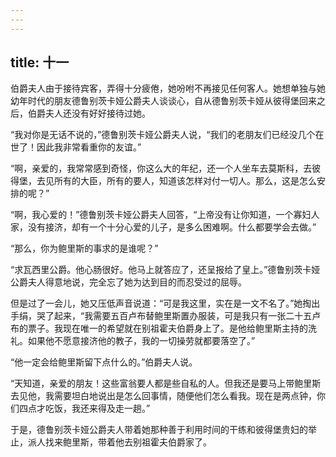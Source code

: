 ```yaml
---
---
---
```

title: 十一
---



伯爵夫人由于接待宾客，弄得十分疲倦，她吩咐不再接见任何客人。她想单独与她幼年时代的朋友德鲁别茨卡娅公爵夫人谈谈心，自从德鲁别茨卡娅从彼得堡回来之后，伯爵夫人还没有好好接待过她。

“我对你是无话不说的，”德鲁别茨卡娅公爵夫人说，“我们的老朋友们已经没几个在世了！因此我非常看重你的友谊。”

“啊，亲爱的，我常常感到奇怪，你这么大的年纪，还一个人坐车去莫斯科，去彼得堡，去见所有的大臣，所有的要人，知道该怎样对付一切人。那么，这是怎么安排的呢？”

“啊，我心爱的！”德鲁别茨卡娅公爵夫人回答，“上帝没有让你知道，一个寡妇人家，没有接济，却有一个十分心爱的儿子，是多么困难啊。什么都要学会去做。”

“那么，你为鲍里斯的事求的是谁呢？”

“求瓦西里公爵。他心肠很好。他马上就答应了，还呈报给了皇上。”德鲁别茨卡娅公爵夫人得意地说，完全忘了她为达到目的而忍受过的屈辱。

但是过了一会儿，她又压低声音说道：“可是我这里，实在是一文不名了。”她掏出手绢，哭了起来，“我需要五百卢布替鲍里斯置办服装，可是我只有一张二十五卢布的票子。我现在唯一的希望就在别祖霍夫伯爵身上了。是他给鲍里斯主持的洗礼。如果他不愿意接济他的教子，我的一切操劳就都要落空了。”

“他一定会给鲍里斯留下点什么的。”伯爵夫人说。

“天知道，亲爱的朋友！这些富翁要人都是些自私的人。但我还是要马上带鲍里斯去见他，我需要坦白地说出是怎么回事情，随便他们怎么看我。现在是两点钟，你们四点才吃饭，我还来得及走一趟。”

于是，德鲁别茨卡娅公爵夫人带着她那种善于利用时间的干练和彼得堡贵妇的举止，派人找来鲍里斯，带着他去别祖霍夫伯爵家了。